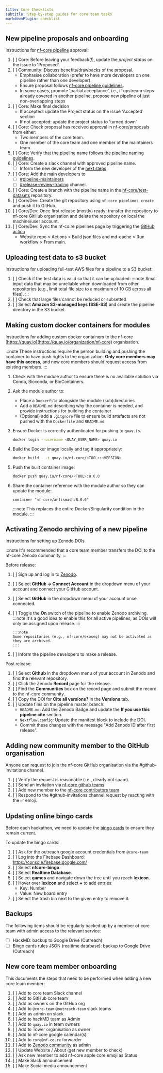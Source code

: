 ```yaml
---
title: Core Checklists
subtitle: Step-by-step guides for core team tasks
markdownPlugin: checklist
---
```


## New pipeline proposals and onboarding

Instructions for [nf-core pipeline](https://github.com/nf-core/proposals) approval:

1. [ ] Core: Before leaving your feedback(!), update the _project status_ on the issue to 'Proposed'.
2. [ ] Community: Discuss benefits/drawbacks of the proposal.
    - Emphasise collaboration (prefer to have more developers on one pipeline rather than one developer).
    - Ensure proposal follows [nf-core pipeline guidelines](/docs/guidelines/pipelines/overview).
    - In some cases, promote 'partial acceptance', i.e., if upstream steps already covered in another pipeline, propose new pipeline of just non-overlapping steps
3. [ ] Core: Make final decision
    - If accepted: update the Project status on the issue 'Accepted' section
    - If not accepted: update the project status to 'turned down'
4. [ ] Core: Check proposal has received approval in [nf-core/proposals](https://github.com/nf-core/proposals) from either:
    - Two members of the core team.
    - One member of the core team and one member of the maintainers team.
5. [ ] Core: Verify that the pipeline name follows the [pipeline naming guidelines](/docs/guidelines/pipelines/requirements/workflow_name).
6. [ ] Core: Create a slack channel with approved pipeline name.
    - [ ] Inform the new developer of the [next steps](https://nf-co.re/docs/tutorials/adding_a_pipeline/creating_a_pipeline#create-the-pipeline)
7. [ ] Core: Add the main developers to
    - [ ] [#pipeline-maintainers](https://nfcore.slack.com/archives/C04QR0T3G3H)
    - [ ] [#release-review-trading](https://nfcore.slack.com/archives/C08K66XCZSL) channel.
8. [ ] Core: Create a branch with the pipeline name in the [nf-core/test-datasets](https://github.com/nf-core/test-datasets) repository.
9. [ ] Core/Dev: Create the git repository using `nf-core pipelines create` and push it to GitHub.
10. [ ] Core/Dev: Once first release (mostly) ready: transfer the repository to nf-core GitHub organisation and delete the repository on local the machine/user account.
11. [ ] Core/Dev: Sync the nf-co.re pipelines page by triggering the [GitHub action](https://github.com/nf-core/website/actions/workflows/build-json-files.yml)
    - Website repo > Actions > Build json files and md-cache > Run workflow > From main.

## Uploading test data to s3 bucket

Instructions for uploading full-test AWS files for a pipeline to a S3 bucket:

1.  [ ] Check if the test data is valid so that it can be uploaded:
        :::note
        Small input data that may be unreliable when downloaded from other repositories (e.g., limit total file size to a maximum of 10 GB across all files).
        :::
2.  [ ] Check that large files cannot be reduced or subsetted.
3.  [ ] Select **Amazon S3-managed keys (SSE-S3)** and create the pipeline directory in the S3 bucket.

## Making custom docker containers for modules

Instructions for adding custom docker containers to the nf-core [https://quay.io](https://quay.io/organization/nf-core) organisation.

:::note
These instructions require the person building and pushing the container to have push rights to the organization.
**Only core members may have this access**, and new core members should request access from existing members.
:::

1. Check with the module author to ensure there is no available solution via Conda, Bioconda, or BioContainers.
2. Ask the module author to:
    - Place a `Dockerfile` alongside the module (sub)directories
    - Add a `README.md` describing why the container is needed, and provide instructions for building the container
    - (Optional) add a `.gitgnore` file to ensure build artefacts are not pushed with the `Dockerfile` and `README.md`
3. Ensure Docker is correctly authenticated for pushing to `quay.io`.

    ```bash
    docker login --username <QUAY_USER_NAME> quay.io
    ```

4. Build the Docker image locally and tag it appropriately:

    ```bash
    docker build . -t quay.io/nf-core/<TOOL>:<VERSION>
    ```

5. Push the built container image:

    ```bash
    docker push quay.io/nf-core/<TOOL>:8.0.0
    ```

6. Share the container reference with the module author so they can update the module:

    ```nextflow
    container "nf-core/antismash:8.0.0"
    ```

    :::note
    This replaces the entire Docker/Singularity condition in the module.
    :::

## Activating Zenodo archiving of a new pipeline

Instructions for setting up Zenodo DOIs.

:::note
It's recommended that a core team member transfers the DOI to the nf-core Zenodo community.
:::

Before release:

1.  [ ] Sign up and log in to [Zenodo](https://zenodo.org/).
2.  [ ] Select **GitHub -> Connect Account** in the dropdown menu of your account and connect your GitHub account.
3.  [ ] Select **GitHub** in the dropdown menu of your account once connected.
4.  [ ] Toggle the **On** switch of the pipeline to enable Zenodo archiving.
        :::note
        It's a good idea to enable this for all active pipelines, as DOIs will only be assigned upon release.
        :::

        :::note
        Some repositories (e.g., nf-core/exoseq) may not be activated as they are archived.
        :::

5.  [ ] Inform the pipeline developers to make a release.

Post release:

1.  [ ] Select **Github** in the dropdown menu of your account in Zenodo and find the relevant repository.
2.  [ ] Click the Zenodo **Record** page for the release.
3.  [ ] Find the **Communities** box on the record page and submit the record to the nf-core community.
4.  [ ] Copy the DOI for **Cite all versions?** in the **Versions** tab.
5.  [ ] Update files on the pipeline master branch:
    - `README.md`: Add the Zenodo Badge and update the **If you use this pipeline cite** section.
    - `Nextflow.config`: Update the manifest block to include the DOI.
    - Commit these changes with the message "Add Zenodo ID after first release".

## Adding new community member to the GitHub organisation

Anyone can request to join the nf-core GitHub organisation via the #github-invitations channel.

1.  [ ] Verify the request is reasonable (i.e., clearly not spam).
2.  [ ] Send an invitation via [nf-core github teams](https://github.com/orgs/nf-core/teams)
3.  [ ] Add new member to the [nf-core contributors team](https://github.com/orgs/nf-core/teams/contributors)
4.  [ ] Respond to the #github-invitations channel request by reacting with the ✅ emoji.

## Updating online bingo cards

Before each hackathon, we need to update the [bingo cards](https://nfcore-bingo.web.app/) to ensure they remain current.

To update the bingo cards:

1.  [ ] Ask for the outreach google account credentials from `@core-team`
2.  [ ] Log into the Firebase Dashboard: https://console.firebase.google.com/
3.  [ ] Select **nfcore-bingo**.
4.  [ ] Select **Realtime Database**.
5.  [ ] Select **games** and navigate down the tree until you reach **lexicon**.
6.  [ ] Hover over **lexicon** and select **+** to add entries:
    - Key: Number
    - Value: New board entry
7.  [ ] Select the trash bin next to the given entry to remove it.

## Backups

The following items should be regularly backed up by a member of core team with admin access to the relevant service:

- [ ] HackMD: backup to Google Drive (Outreach)
- [ ] Bingo cards rules JSON (realtime database): backup to Google Drive (Outreach)

## New core team member onboarding

This documents the steps that need to be performed when adding a new core team member:

1. [ ] Add to core team Slack channel
2. [ ] Add to GitHub core team
3. [ ] Add as owners on the GitHub org
4. [ ] Add to `@core-team` `@outreach-team` slack teams
5. [ ] Add as admin on slack
6. [ ] Add to hackMD team as Admin
7. [ ] Add to `quay.io` in team owners
8. [ ] Add to Tower organisation as owner
9. [ ] Add to nf-core google calendar(s)
10. [ ] Add to `core@nf-co.re` forwarder
11. [ ] Add to [Zenodo community](https://zenodo.org/communities/nf-core/records?q=&l=list&p=1&s=10) as admin
12. [ ] Update Website / About (get new member to check)
13. [ ] Ask new member to add nf-core apple core emoji as Status
14. [ ] Make Slack announcement
15. [ ] Make Social media announcement

